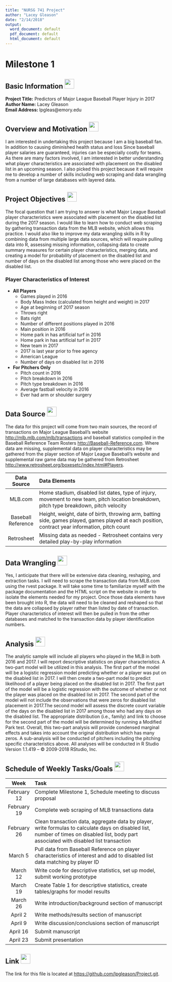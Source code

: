 ```yaml
---
title: "NURSG 741 Project"
author: "Lacey Gleason"
date: "2/14/2018"
output:
  word_document: default
  pdf_document: default
  html_document: default
---
```


# Milestone 1

## Basic Information ![](https://upload.wikimedia.org/wikipedia/en/1/1e/Baseball_%28crop%29.jpg){width=30px}  

**Project Title:** Predictors of Major League Baseball Player Injury in 2017   
**Author Name:** Lacey Gleason  
**Email Address:** lpgleas@emory.edu  

## Overview and Motivation ![](https://upload.wikimedia.org/wikipedia/en/1/1e/Baseball_%28crop%29.jpg){width=30px}    
I am interested in undertaking this project because I am a big baseball fan. In addition to causing diminished health status and loss Since baseball player salaries are guaranteed, injuries can be especially costly for teams. As there are many factors involved, I am interested in better understanding what player characteristics are associated with placement on the disabled list in an upcoming season. I also picked this project because it will require me to develop a number of skills including web scraping and data wrangling from a number of large databases with layered data. 

## Project Objectives ![](https://upload.wikimedia.org/wikipedia/en/1/1e/Baseball_%28crop%29.jpg){width=30px}  
The focal question that I am trying to answer is what Major League Baseball player characteristics were associated with placement on the disabled list during the 2017 season. I would like to learn how to conduct web scraping by gathering transaction data from the MLB website, which allows this practice. I would also like to improve my data wrangling skills in R by combining data from multiple large data sources, which will require pulling data into R, assessing missing information, collapsing data to create summary measures for certain player characteristics, merging data, and creating a model for probability of placement on the disabled list and number of days on the disabled list among those who were placed on the disabled list.

### Player Characteristics of Interest

* **All Players**
    + Games played in 2016
    + Body Mass Index (calculated from height and weight) in 2017
    + Age at beginning of 2017 season
    + Throws right
    + Bats right
    + Number of different positions played in 2016
    + Main position in 2016
    + Home park in has artificial turf in 2016
    + Home park in has artificial turf in 2017
    + New team in 2017
    + 2017 is last year prior to free agency
    + American League
    + Number of days on disabled list in 2016  

* **For Pitchers Only**
    + Pitch count in 2016
    + Pitch breakdown in 2016
    + Pitch type breakdown in 2016
    + Average fastball velocity in 2016
    + Ever had arm or shoulder surgery

## Data Source ![](https://upload.wikimedia.org/wikipedia/en/1/1e/Baseball_%28crop%29.jpg){width=30px}  
The data for this project will come from two main sources, the record of transactions on Major League Baseball's website <http://mlb.mlb.com/mlb/transactions> and baseball statistics compiled in the Baseball Reference Team Rosters <http://Baseball-Reference.com>. Where data are missing, supplemental data on player characteristics may be gathered from the player section of Major League Baseball's website and supplemental raw game data may be gathered from Retrosheet <http://www.retrosheet.org/boxesetc/index.html#Players>.

| Data Source | Data Elements                                                               |
|:-----------:|:----------------------------------------------------------------------------|
| MLB.com     | Home stadium, disabled list dates, type of injury, movement to new team, pitch location breakdown, pitch type breakdown, pitch velocity |
| Baseball Reference | Height, weight, date of birth, throwing arm, batting side, games played, games played at each position, contract year information, pitch count |
| Retrosheet  | Missing data as needed - Retrosheet contains very detailed play-by-play information |

## Data Wrangling ![](https://upload.wikimedia.org/wikipedia/en/1/1e/Baseball_%28crop%29.jpg){width=30px}  
Yes, I anticipate that there will be extensive data cleaning, reshaping, and extraction tasks. I will need to scrape the transaction data from MLB.com using the rvest package. It will take some time to familiarize myself with the package documentation and the HTML script on the website in order to isolate the elements needed for my project. Once those data elements have been brought into R, the data will need to be cleaned and reshaped so that the data are collapsed by player rather than listed by date of transaction. Player characteristics of interest will then be pulled in from the other databases and matched to the transaction data by player identification numbers.

## Analysis ![](https://upload.wikimedia.org/wikipedia/en/1/1e/Baseball_%28crop%29.jpg){width=30px}  
The analytic sample will include all players who played in the MLB in both 2016 and 2017. I will report descriptive statistics on player characteristics. A two-part model will be utilized in this analysis. The first part of the model will be a logistic regression model predicting whether or a player was put on the disabled list in 2017.  I will then create a two-part model to predict likelihood of a player being placed on the disabled list in 2017. The first part of the model will be a logistic regression with the outcome of whether or not the player was placed on the disabled list in 2017. The second part of the model will not include the observations that were zeros for disabled list placement in 2017.The second model will assess the discrete count variable of the days on the disabled list in 2017 among those who had any days on the disabled list. The appropriate distribution (i.e., family) and link to choose for the second part of the model will be determined by running a Modified Park test. Overall, this two-part analysis will provide condensed marginal effects and takes into account the original distribution which has many zeros. A sub-analysis will be conducted of pitchers including the pitching specific characteristics above. All analyses will be conducted in R Studio Version 1.1.419 – © 2009-2018 RStudio, Inc.

## Schedule of Weekly Tasks/Goals ![](https://upload.wikimedia.org/wikipedia/en/1/1e/Baseball_%28crop%29.jpg){width=30px}  
| Week        | Task                                                                        |
|:-----------:|:----------------------------------------------------------------------------|
| February 12 | Complete Milestone 1, Schedule meeting to discuss proposal |
| February 19 | Complete web scraping of MLB transactions data |
| February 26 | Clean transaction data, aggregate data by player, write formulas to calculate days on disabled list, number of times on disabled list, body part associated with disabled list transaction |
| March 5 | Pull data from Baseball Reference on player characteristics of interest and add to disabled list data matching by player ID |
| March 12 | Write code for descriptive statistics, set up model, submit working prototype |
| March 19 | Create Table 1 for descriptive statistics, create tables/graphs for model results |
| March 26 | Write introduction/background section of manuscript |
| April 2 | Write methods/results section of manuscript |
| April 9 | Write discussion/conclusions section of manuscript |
| April 16 | Submit manuscript |
| April 23 | Submit presentation | 

## Link ![](https://upload.wikimedia.org/wikipedia/en/1/1e/Baseball_%28crop%29.jpg){width=30px} 
The link for this file is located at <https://github.com/lpgleason/Project.git>.

